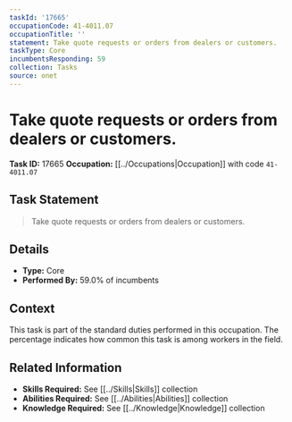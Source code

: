 ```yaml
---
taskId: '17665'
occupationCode: 41-4011.07
occupationTitle: ''
statement: Take quote requests or orders from dealers or customers.
taskType: Core
incumbentsResponding: 59
collection: Tasks
source: onet
---
```

# Take quote requests or orders from dealers or customers.

**Task ID:** 17665
**Occupation:** [[../Occupations|Occupation]] with code `41-4011.07`

## Task Statement

> Take quote requests or orders from dealers or customers.

## Details

- **Type:** Core
- **Performed By:** 59.0% of incumbents

## Context

This task is part of the standard duties performed in this occupation. The percentage indicates how common this task is among workers in the field.

## Related Information

- **Skills Required:** See [[../Skills|Skills]] collection
- **Abilities Required:** See [[../Abilities|Abilities]] collection
- **Knowledge Required:** See [[../Knowledge|Knowledge]] collection
